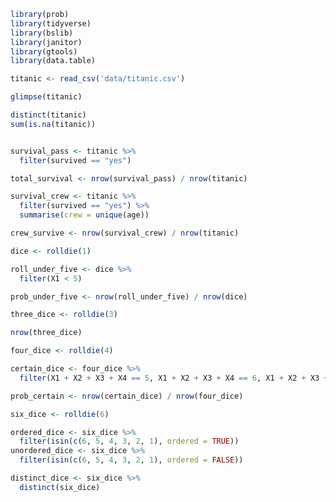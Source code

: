 ```r
library(prob)
library(tidyverse)
library(bslib)
library(janitor)
library(gtools)
library(data.table)
```

```r
titanic <- read_csv('data/titanic.csv')
```

```r
glimpse(titanic)
```
```r
distinct(titanic)
sum(is.na(titanic))

```
```r

```


```r
survival_pass <- titanic %>% 
  filter(survived == "yes")

total_survival <- nrow(survival_pass) / nrow(titanic)
```

```r
survival_crew <- titanic %>% 
  filter(survived == "yes") %>% 
  summarise(crew = unique(age))

crew_survive <- nrow(survival_crew) / nrow(titanic)

```

```r
dice <- rolldie(1) 

roll_under_five <- dice %>%
  filter(X1 < 5)

prob_under_five <- nrow(roll_under_five) / nrow(dice)
```

```r
three_dice <- rolldie(3)

nrow(three_dice)
```

```r
four_dice <- rolldie(4)

certain_dice <- four_dice %>% 
  filter(X1 + X2 + X3 + X4 == 5, X1 + X2 + X3 + X4 == 6, X1 + X2 + X3 + X4 == 7)

prob_certain <- nrow(certain_dice) / nrow(four_dice)
```

```r
six_dice <- rolldie(6)

ordered_dice <- six_dice %>% 
  filter(isin(c(6, 5, 4, 3, 2, 1), ordered = TRUE))
unordered_dice <- six_dice %>% 
  filter(isin(c(6, 5, 4, 3, 2, 1), ordered = FALSE))

distinct_dice <- six_dice %>% 
  distinct(six_dice)
```

